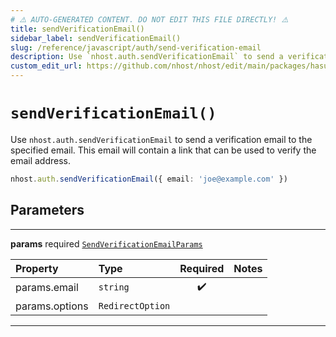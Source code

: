 ```yaml
---
# ⚠️ AUTO-GENERATED CONTENT. DO NOT EDIT THIS FILE DIRECTLY! ⚠️
title: sendVerificationEmail()
sidebar_label: sendVerificationEmail()
slug: /reference/javascript/auth/send-verification-email
description: Use `nhost.auth.sendVerificationEmail` to send a verification email to the specified email. This email will contain a link that can be used to verify the email address.
custom_edit_url: https://github.com/nhost/nhost/edit/main/packages/hasura-auth-js/src/hasura-auth-client.ts#L405
---
```


# `sendVerificationEmail()`

Use `nhost.auth.sendVerificationEmail` to send a verification email to the specified email. This email will contain a link that can be used to verify the email address.

```ts
nhost.auth.sendVerificationEmail({ email: 'joe@example.com' })
```

## Parameters

---

**<span className="parameter-name">params</span>** <span className="optional-status">required</span> [`SendVerificationEmailParams`](/reference/docgen/javascript/auth/types/send-verification-email-params)

| Property                                                                                   | Type             | Required | Notes |
| :----------------------------------------------------------------------------------------- | :--------------- | :------: | :---- |
| <span className="parameter-name"><span className="light-grey">params.</span>email</span>   | `string`         |    ✔️    |       |
| <span className="parameter-name"><span className="light-grey">params.</span>options</span> | `RedirectOption` |          |       |

---
